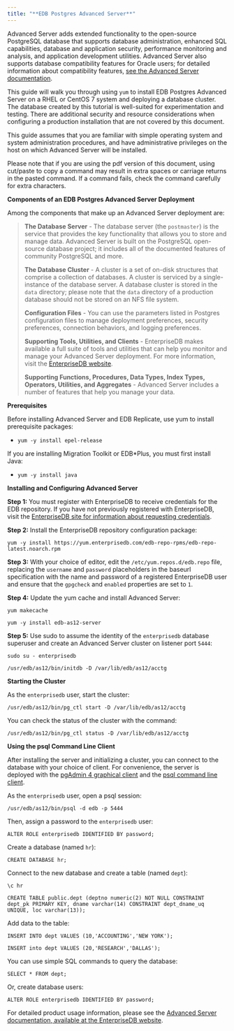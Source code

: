 ```yaml
---
title: "**EDB Postgres Advanced Server**"
---
```




Advanced Server adds extended functionality to the open-source PostgreSQL database that supports database administration, enhanced SQL capabilities, database and application security, performance monitoring and analysis, and application development utilities. Advanced Server also supports database compatibility features for Oracle users; for detailed information about compatibility features, [see the Advanced Server documentation](https://www.enterprisedb.com/edb-docs/p/edb-postgres-advanced-server).

This guide will walk you through using `yum` to install EDB Postgres Advanced Server on a RHEL or CentOS 7 system and deploying a database cluster. The database created by this tutorial is well-suited for experimentation and testing. There are additional security and resource considerations when configuring a production installation that are not covered by this document.

This guide assumes that you are familiar with simple operating system and system administration procedures, and have administrative privileges on the host on which Advanced Server will be installed.

Please note that if you are using the pdf version of this document, using cut/paste to copy a command may result in extra spaces or carriage returns in the pasted command. If a command fails, check the command carefully for extra characters.

**Components of an EDB Postgres Advanced Server Deployment**

Among the components that make up an Advanced Server deployment are:

> **The Database Server** - The database server (the `postmaster`) is the service that provides the key functionality that allows you to store and manage data. Advanced Server is built on the PostgreSQL open-source database project; it includes all of the documented features of community PostgreSQL and more.
> 
> **The Database Cluster** - A cluster is a set of on-disk structures that comprise a collection of databases. A cluster is serviced by a single-instance of the database server. A database cluster is stored in the `data` directory; please note that the `data` directory of a production database should not be stored on an NFS file system.
> 
> **Configuration Files** - You can use the parameters listed in Postgres configuration files to manage deployment preferences, security preferences, connection behaviors, and logging preferences.
> 
> **Supporting Tools, Utilities, and Clients** - EnterpriseDB makes available a full suite of tools and utilities that can help you monitor and manage your Advanced Server deployment. For more information, visit the [EnterpriseDB website](https://www.enterprisedb.com/).
> 
> **Supporting Functions, Procedures, Data Types, Index Types, Operators, Utilities, and Aggregates** - Advanced Server includes a number of features that help you manage your data.

**Prerequisites**

Before installing Advanced Server and EDB Replicate, use yum to install prerequisite packages:

  - `yum -y install epel-release`

If you are installing Migration Toolkit or EDB*Plus, you must first install Java:

  - `yum -y install java`

**Installing and Configuring Advanced Server**

**Step 1:** You must register with EnterpriseDB to receive credentials for the EDB repository. If you have not previously registered with EnterpriseDB, visit the [EnterpriseDB site for information about requesting credentials](https://www.enterprisedb.com/repository-access).

**Step 2:** Install the EnterpriseDB repository configuration package:

``` text
yum -y install https://yum.enterprisedb.com/edb-repo-rpms/edb-repo-latest.noarch.rpm
```

**Step 3:** With your choice of editor, edit the `/etc/yum.repos.d/edb.repo` file, replacing the `username` and `password` placeholders in the baseurl specification with the name and password of a registered EnterpriseDB user and ensure that the `gpgcheck` and `enabled` properties are set to `1`.

**Step 4:** Update the yum cache and install Advanced Server:

``` text
yum makecache

yum -y install edb-as12-server
```

**Step 5:** Use sudo to assume the identity of the `enterprisedb` database superuser and create an Advanced Server cluster on listener port `5444`:

``` text
sudo su - enterprisedb 

/usr/edb/as12/bin/initdb -D /var/lib/edb/as12/acctg
```

**Starting the Cluster**

As the `enterprisedb` user, start the cluster:

``` text
/usr/edb/as12/bin/pg_ctl start -D /var/lib/edb/as12/acctg
```

You can check the status of the cluster with the command:

``` text
/usr/edb/as12/bin/pg_ctl status -D /var/lib/edb/as12/acctg
```

**Using the psql Command Line Client**

After installing the server and initializing a cluster, you can connect to the database with your choice of client. For convenience, the server is deployed with the [pgAdmin 4 graphical client](https://www.pgadmin.org/docs/) and the [psql command line client](https://www.postgresql.org/docs/current/app-psql.html).

As the `enterprisedb` user, open a psql session:

``` text
/usr/edb/as12/bin/psql -d edb -p 5444
```

Then, assign a password to the `enterprisedb` user:

``` text
ALTER ROLE enterprisedb IDENTIFIED BY password;
```

Create a database (named `hr`):

``` text
CREATE DATABASE hr;
```

Connect to the new database and create a table (named `dept`):

``` text
\c hr

CREATE TABLE public.dept (deptno numeric(2) NOT NULL CONSTRAINT dept_pk PRIMARY KEY, dname varchar(14) CONSTRAINT dept_dname_uq UNIQUE, loc varchar(13));
```

Add data to the table:

``` text
INSERT INTO dept VALUES (10,'ACCOUNTING','NEW YORK');

INSERT into dept VALUES (20,'RESEARCH','DALLAS');
```

You can use simple SQL commands to query the database:

``` text
SELECT * FROM dept;
```

Or, create database users:

``` text
ALTER ROLE enterprisedb IDENTIFIED BY password;
```

For detailed product usage information, please see the [Advanced Server documentation, available at the EnterpriseDB website](https://www.enterprisedb.com/edb-docs/).
